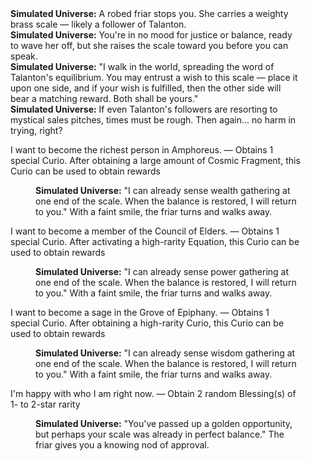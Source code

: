 {{Dialogue Start}}
:'''Simulated Universe:''' A robed friar stops you. She carries a weighty brass scale &mdash; likely a follower of Talanton.
:'''Simulated Universe:''' You're in no mood for justice or balance, ready to wave her off, but she raises the scale toward you before you can speak.
:'''Simulated Universe:''' "I walk in the world, spreading the word of Talanton's equilibrium. You may entrust a wish to this scale &mdash; place it upon one side, and if your wish is fulfilled, then the other side will bear a matching reward. Both shall be yours."
:'''Simulated Universe:''' If even Talanton's followers are resorting to mystical sales pitches, times must be rough. Then again... no harm in trying, right?
:{{DIcon|Star}} I want to become the richest person in Amphoreus. &mdash; Obtains 1 special Curio. After obtaining a large amount of Cosmic Fragment, this Curio can be used to obtain rewards
::'''Simulated Universe:''' "I can already sense wealth gathering at one end of the scale. When the balance is restored, I will return to you." With a faint smile, the friar turns and walks away.
:{{DIcon|Star}} I want to become a member of the Council of Elders. &mdash; Obtains 1 special Curio. After activating a high-rarity Equation, this Curio can be used to obtain rewards
::'''Simulated Universe:''' "I can already sense power gathering at one end of the scale. When the balance is restored, I will return to you." With a faint smile, the friar turns and walks away.
:{{DIcon|Star}} I want to become a sage in the Grove of Epiphany. &mdash; Obtains 1 special Curio. After obtaining a high-rarity Curio, this Curio can be used to obtain rewards
::'''Simulated Universe:''' "I can already sense wisdom gathering at one end of the scale. When the balance is restored, I will return to you." With a faint smile, the friar turns and walks away.
:{{DIcon|Star}} I'm happy with who I am right now. &mdash; Obtain 2 random Blessing(s) of 1- to 2-star rarity
::'''Simulated Universe:''' "You've passed up a golden opportunity, but perhaps your scale was already in perfect balance." The friar gives you a knowing nod of approval.
{{Dialogue End}}